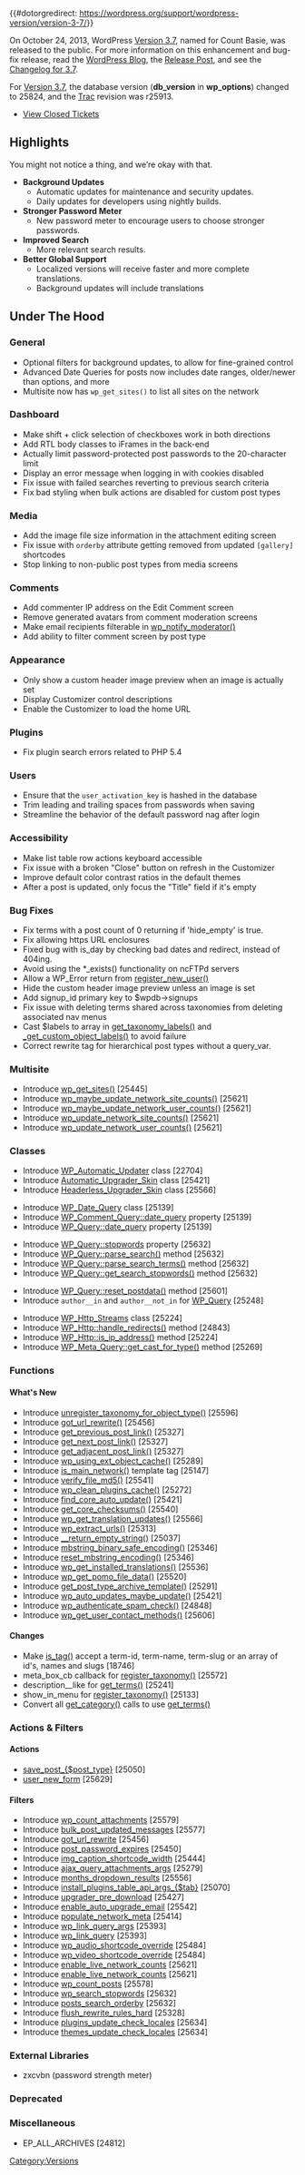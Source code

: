 {{#dotorgredirect: https://wordpress.org/support/wordpress-version/version-3-7/}}
{{Languages|
{{en|Version 3.7}}
{{ja|Version 3.7}}
{{pt-br|Versão 3.7}}
}}

On October 24, 2013, WordPress [[Version 3.7]], named for Count Basie, was released to the public. For more information on this enhancement and bug-fix release, read the [http://wordpress.org/development WordPress Blog], the [http://wordpress.org/news/2013/10/basie/ Release Post], and  see the [[Changelog/3.7|Changelog for 3.7]].

For [[Version 3.7]], the database version ('''db_version''' in '''wp_options''') changed to 25824, and the [https://core.trac.wordpress.org Trac] revision was r25913.

* [http://trac.wordpress.org/query?status=closed&milestone=3.7 View Closed Tickets]

==Highlights==

You might not notice a thing, and we’re okay with that.

* '''Background Updates'''
** Automatic updates for maintenance and security updates. 
** Daily updates for developers using nightly builds.
* '''Stronger Password Meter'''
** New password meter to encourage users to choose stronger passwords.
* '''Improved Search'''
** More relevant search results.
* '''Better Global Support'''
** Localized versions will receive faster and more complete translations.
** Background updates will include translations

==Under The Hood==

=== General ===
* Optional filters for background updates, to allow for fine-grained control
* Advanced Date Queries for posts now includes date ranges, older/newer than options, and more
* Multisite now has <code>wp_get_sites()</code> to list all sites on the network

===Dashboard===
* Make shift + click selection of checkboxes work in both directions
* Add RTL body classes to iFrames in the back-end
* Actually limit password-protected post passwords to the 20-character limit
* Display an error message when logging in with cookies disabled
* Fix issue with failed searches reverting to previous search criteria
* Fix bad styling when bulk actions are disabled for custom post types

===Media===
* Add the image file size information in the attachment editing screen
* Fix issue with <tt>orderby</tt> attribute getting removed from updated <tt>[gallery]</tt> shortcodes
* Stop linking to non-public post types from media screens

===Comments===
* Add commenter IP address on the Edit Comment screen
* Remove generated avatars from comment moderation screens
* Make email recipients filterable in [[Function_Reference/wp_notify_moderator|wp_notify_moderator()]]
* Add ability to filter comment screen by post type

===Appearance===
* Only show a custom header image preview when an image is actually set
* Display Customizer control descriptions
* Enable the Customizer to load the home URL

===Plugins===
* Fix plugin search errors related to PHP 5.4

===Users===
* Ensure that the <tt>user_activation_key</tt> is hashed in the database
* Trim leading and trailing spaces from passwords when saving
* Streamline the behavior of the default password nag after login

===Accessibility===
* Make list table row actions keyboard accessible
* Fix issue with a broken "Close" button on refresh in the Customizer
* Improve default color contrast ratios in the default themes
* After a post is updated, only focus the "Title" field if it's empty

=== Bug Fixes ===
* Fix terms with a post count of 0 returning if 'hide_empty' is true.
* Fix allowing https URL enclosures
* Fixed bug with is_day by checking bad dates and redirect, instead of 404ing.
* Avoid using the *_exists() functionality on ncFTPd servers
* Allow a WP_Error return from [[Function_Reference/register_new_user|register_new_user()]]
* Hide the custom header image preview unless an image is set
* Add signup_id primary key to $wpdb->signups
* Fix issue with deleting terms shared across taxonomies from deleting associated nav menus
* Cast $labels to array in [[Function_Reference/get_taxonomy_labels|get_taxonomy_labels()]] and [[Function_Reference/_get_custom_object_labels|_get_custom_object_labels()]] to avoid failure
* Correct rewrite tag for hierarchical post types without a query_var.

=== Multisite ===
* Introduce [[Function_Reference/wp_get_sites|wp_get_sites()]] [25445]
* Introduce [[Function_Reference/wp_maybe_update_network_site_counts|wp_maybe_update_network_site_counts()]] [25621]
* Introduce [[Function_Reference/wp_maybe_update_network_user_counts|wp_maybe_update_network_user_counts()]] [25621]
* Introduce [[Function_Reference/wp_update_network_site_counts|wp_update_network_site_counts()]] [25621]
* Introduce [[Function_Reference/wp_update_network_user_counts|wp_update_network_user_counts()]] [25621]

=== Classes ===
* Introduce [[Class_Reference/WP_Automatic_Updater|WP_Automatic_Updater]] class [22704]
* Introduce [[Class_Reference/Automatic_Upgrader_Skin|Automatic_Upgrader_Skin]] class [25421]
* Introduce [[Class_Reference/Headerless_Upgrader_Skin|Headerless_Upgrader_Skin]] class [25566]

* Introduce [[Class_Reference/WP_Date_Query|WP_Date_Query]] class [25139]
* Introduce [[Class_Reference/WP_Comment_Query|WP_Comment_Query::date_query]] property [25139]
* Introduce [[Class_Reference/WP_Query|WP_Query::date_query]] property [25139]

* Introduce [[Class_Reference/WP_Query|WP_Query::stopwords]] property [25632]
* Introduce [[Class_Reference/WP_Query|WP_Query::parse_search()]] method [25632]
* Introduce [[Class_Reference/WP_Query|WP_Query::parse_search_terms()]] method [25632]
* Introduce [[Class_Reference/WP_Query|WP_Query::get_search_stopwords()]] method [25632]

* Introduce [[Class_Reference/WP_Query|WP_Query::reset_postdata()]] method [25601]
* Introduce <tt>author__in</tt> and <tt>author__not_in</tt> for [[Class_Reference/WP_Query|WP_Query]] [25248]

* Introduce [[Class_Reference/WP_Http_Streams|WP_Http_Streams]] class [25224]
* Introduce [[Class_Reference/WP_Http|WP_Http::handle_redirects()]] method [24843]
* Introduce [[Class_Reference/WP_Http|WP_Http::is_ip_address()]] method [25224]
* Introduce [[Class_Reference/WP_Meta_Query|WP_Meta_Query::get_cast_for_type()]] method [25269]

=== Functions ===
==== What's New ====
* Introduce [[Function_Reference/unregister_taxonomy_for_object_type|unregister_taxonomy_for_object_type()]] [25596]
* Introduce [[Function_Reference/got_url_rewrite|got_url_rewrite()]] [25456]
* Introduce [[Function_Reference/get_previous_post_link|get_previous_post_link()]] [25327]
* Introduce [[Function_Reference/get_next_post_link|get_next_post_link()]] [25327]
* Introduce [[Function_Reference/get_adjacent_post_link|get_adjacent_post_link()]] [25327]
* Introduce [[Function_Reference/wp_using_ext_object_cache|wp_using_ext_object_cache()]] [25289]
* Introduce [[Function_Reference/is_main_network|is_main_network()]] template tag [25147]
* Introduce [[Function_Reference/verify_file_md5|verify_file_md5()]] [25541]
* Introduce [[Function_Reference/wp_clean_plugins_cache|wp_clean_plugins_cache()]] [25272]
* Introduce [[Function_Reference/find_core_auto_update|find_core_auto_update()]] [25421]
* Introduce [[Function_Reference/get_core_checksums|get_core_checksums()]] [25540]
* Introduce [[Function_Reference/wp_get_translation_updates|wp_get_translation_updates()]] [25566]
* Introduce [[Function_Reference/wp_extract_urls|wp_extract_urls()]] [25313]
* Introduce [[Function_Reference/__return_empty_string|__return_empty_string()]] [25037]
* Introduce [[Function_Reference/mbstring_binary_safe_encoding|mbstring_binary_safe_encoding()]] [25346]
* Introduce [[Function_Reference/reset_mbstring_encoding|reset_mbstring_encoding()]] [25346]
* Introduce [[Function_Reference/wp_get_installed_translations|wp_get_installed_translations()]] [25536]
* Introduce [[Function_Reference/wp_get_pomo_file_data|wp_get_pomo_file_data()]] [25520]
* Introduce [[Function_Reference/get_post_type_archive_template|get_post_type_archive_template()]] [25291]
* Introduce [[Function_Reference/wp_auto_updates_maybe_update|wp_auto_updates_maybe_update()]] [25421]
* Introduce [[Function_Reference/wp_authenticate_spam_check|wp_authenticate_spam_check()]] [24848]
* Introduce [[Function_Reference/wp_get_user_contact_methods|wp_get_user_contact_methods()]] [25606]

==== Changes ====
* Make [[Function_Reference/is_tag|is_tag()]] accept a term-id, term-name, term-slug or an array of id's, names and slugs [18746]
* meta_box_cb callback for [[Function_Reference/register_taxonomy|register_taxonomy()]] [25572]
* description__like for [[Function_Reference/get_terms|get_terms()]] [25241]
* show_in_menu for [[Function_Reference/register_taxonomy|register_taxonomy()]] [25133]
* Convert all [[Function_Reference/get_category|get_category()]] calls to use [[Function_Reference/get_terms|get_terms()]]

=== Actions & Filters ===
==== Actions ====
* [[Plugin_API/Action_Reference/save_post_post_type|save_post_{$post_type}]] [25050]
* [[Plugin_API/Action_Reference/user_new_form|user_new_form]] [25629]

==== Filters ====
* Introduce [[Plugin_API/Filter_Reference/wp_count_attachments|wp_count_attachments]] [25579]
* Introduce [[Plugin_API/Filter_Reference/bulk_post_updated_messages|bulk_post_updated_messages]] [25577]
* Introduce [[Plugin_API/Filter_Reference/got_url_rewrite|got_url_rewrite]] [25456]
* Introduce [[Plugin_API/Filter_Reference/post_password_expires|post_password_expires]] [25450]
* Introduce [[Plugin_API/Filter_Reference/img_caption_shortcode_width|img_caption_shortcode_width]] [25444]
* Introduce [[Plugin_API/Filter_Reference/ajax_query_attachments_args|ajax_query_attachments_args]] [25279]
* Introduce [[Plugin_API/Filter_Reference/months_dropdown_results|months_dropdown_results]] [25556]
* Introduce [[Plugin_API/Filter_Reference/install_plugins_table_api_args_tab|install_plugins_table_api_args_{$tab}]] [25070]
* Introduce [[Plugin_API/Filter_Reference/upgrader_pre_download|upgrader_pre_download]] [25427]
* Introduce [[Plugin_API/Filter_Reference/enable_auto_upgrade_email|enable_auto_upgrade_email]] [25542]
* Introduce [[Plugin_API/Filter_Reference/populate_network_meta|populate_network_meta]] [25414]
* Introduce [[Plugin_API/Filter_Reference/wp_link_query_args|wp_link_query_args]] [25393]
* Introduce [[Plugin_API/Filter_Reference/wp_link_query|wp_link_query]] [25393]
* Introduce [[Plugin_API/Filter_Reference/wp_audio_shortcode_override|wp_audio_shortcode_override]] [25484]
* Introduce [[Plugin_API/Filter_Reference/wp_video_shortcode_override|wp_video_shortcode_override]] [25484]
* Introduce [[Plugin_API/Filter_Reference/enable_live_network_counts|enable_live_network_counts]] [25621]
* Introduce [[Plugin_API/Filter_Reference/enable_live_network_counts|enable_live_network_counts]] [25621]
* Introduce [[Plugin_API/Filter_Reference/wp_count_posts|wp_count_posts]] [25578]
* Introduce [[Plugin_API/Filter_Reference/wp_search_stopwords|wp_search_stopwords]] [25632]
* Introduce [[Plugin_API/Filter_Reference/posts_search_orderby|posts_search_orderby]] [25632]
* Introduce [[Plugin_API/Filter_Reference/flush_rewrite_rules_hard|flush_rewrite_rules_hard]] [25328]
* Introduce [[Plugin_API/Filter_Reference/plugins_update_check_locales|plugins_update_check_locales]] [25634]
* Introduce [[Plugin_API/Filter_Reference/themes_update_check_locales|themes_update_check_locales]] [25634]

=== External Libraries ===
* zxcvbn (password strength meter)

=== Deprecated ===

=== Miscellaneous ===
* EP_ALL_ARCHIVES [24812]

{{Versions}}

[[Category:Versions]]
